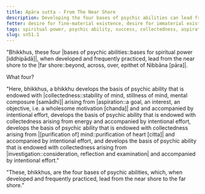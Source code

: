 ```yaml
---
title: Apāra sutta - From The Near Shore
description: Developing the four bases of psychic abilities can lead from the near shore to the far shore.
fetter: desire for fine-material existence, desire for immaterial existence, conceit, restlessness, ignorance
tags: spiritual power, psychic ability, success, collectedness, aspiration, persistence, energy, mind, investigation, reflection, close examination, sn, sn45-56, sn51
slug: sn51.1
---
```


"Bhikkhus, these four |bases of psychic abilities::bases for spiritual power [iddhipādā]|, when developed and frequently practiced, lead from the near shore to the |far shore::beyond, across, over, epithet of Nibbāna [pāra]|.

What four?

"Here, bhikkhus, a bhikkhu develops the basis of psychic ability that is endowed with |collectedness::stability of mind, stillness of mind, mental composure [samādhi]| arising from |aspiration::a goal, an interest, an objective, i.e. a wholesome motivation [chanda]| and and accompanied by intentional effort, develops the basis of psychic ability that is endowed with collectedness arising from energy and accompanied by intentional effort, develops the basis of psychic ability that is endowed with collectedness arising from |[purification of] mind::purification of heart [citta]| and accompanied by intentional effort, and develops the basis of psychic ability that is endowed with collectedness arising from |investigation::consideration, reflection and examination| and accompanied by intentional effort."

"These, bhikkhus, are the four bases of psychic abilities, which, when developed and frequently practiced, lead from the near shore to the far shore."